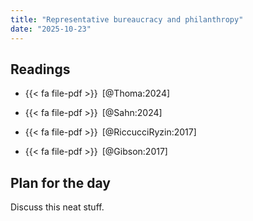 ```yaml
---
title: "Representative bureaucracy and philanthropy"
date: "2025-10-23"
---
```


## Readings

- {{< fa file-pdf >}}&ensp;[@Thoma:2024]

- {{< fa file-pdf >}}&ensp;[@Sahn:2024]

- {{< fa file-pdf >}}&ensp;[@RiccucciRyzin:2017]

- {{< fa file-pdf >}}&ensp;[@Gibson:2017]

::: {.content-hidden}

## Plan for the day

Discuss this neat stuff.

:::
